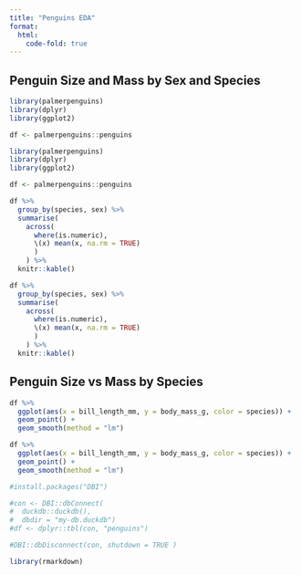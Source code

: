 ```yaml
---
title: "Penguins EDA"
format:
  html:
    code-fold: true
---
```


## Penguin Size and Mass by Sex and Species

``` .r
library(palmerpenguins)
library(dplyr)
library(ggplot2)

df <- palmerpenguins::penguins
```

```r
library(palmerpenguins)
library(dplyr)
library(ggplot2)

df <- palmerpenguins::penguins

```

``` .r
df %>%
  group_by(species, sex) %>%
  summarise(
    across(
      where(is.numeric), 
      \(x) mean(x, na.rm = TRUE)
      )
    ) %>%
  knitr::kable()
```

```r
df %>%
  group_by(species, sex) %>%
  summarise(
    across(
      where(is.numeric), 
      \(x) mean(x, na.rm = TRUE)
      )
    ) %>%
  knitr::kable()
```

## Penguin Size vs Mass by Species

``` .r
df %>%
  ggplot(aes(x = bill_length_mm, y = body_mass_g, color = species)) +
  geom_point() + 
  geom_smooth(method = "lm")
```

```r
df %>%
  ggplot(aes(x = bill_length_mm, y = body_mass_g, color = species)) +
  geom_point() + 
  geom_smooth(method = "lm")
```

```r
#install.packages("DBI")
```

```r
#con <- DBI::dbConnect(
#  duckdb::duckdb(), 
#  dbdir = "my-db.duckdb")
#df <- dplyr::tbl(con, "penguins")
```

```r
#DBI::dbDisconnect(con, shutdown = TRUE )

```

```r
library(rmarkdown)
```
